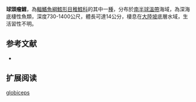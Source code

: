 {{Speciesbox
| name = 球頭瘤鱈
| status = NE
| status_system = iucn3.1
| trend = unknow
| genus = Guttigadus
| species = globiceps
| authority = [[Gilchrist|Gilchrist]], 1906
| synonyms = *''Laemonema globiceps '',Gilchrist, 1906 
*''Laemonema multiradiatum '',Thompson, 1916 
}}
'''球頭瘤鱈'''，為[[輻鰭魚綱|輻鰭魚綱]][[鱈形目|鱈形目]][[稚鱈科|稚鱈科]]的其中一[[種|種]]，分布於[[南半球|南半球]][[溫帶|溫帶]]海域，為深海底棲性魚類，深度730-1400公尺，體長可達14公分，棲息在[[大陸坡|大陸坡]]底層水域，生活習性不明。

==参考文献==
*{{FishBase_species|genus=Guttigadus|species=globiceps|year=2016|month=1}}

== 扩展阅读 ==
{{refbegin}}
{{wikispecies-inline|Guttigadus globiceps|球頭瘤鱈}}
{{refend}}
{{Taxonbar|from=Q3466459}}

[[Category:瘤鱈屬|globiceps]]


{{鱈形目小作品}}